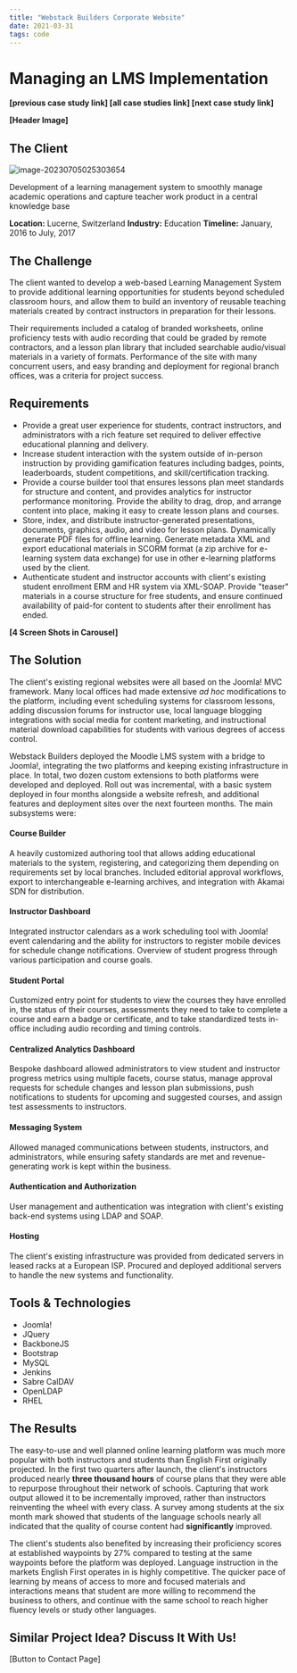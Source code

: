 ```yaml
---
title: "Webstack Builders Corporate Website"
date: 2021-03-31
tags: code
---
```


# Managing an LMS Implementation

**[previous case study link] [all case studies link] [next case study link]**

**[Header Image]**

## **The** Client

![image-20230705025303654](images/english-first/image-20230705025303654.png)

Development of a learning management system to smoothly manage academic operations and capture teacher work product in a central knowledge base

**Location:** Lucerne, Switzerland
**Industry:** Education
**Timeline:** January, 2016 to July, 2017

## **The** Challenge

The client wanted to develop a web-based Learning Management System to provide additional learning opportunities for students beyond scheduled classroom hours, and allow them to build an inventory of reusable teaching materials created by contract instructors in preparation for their lessons.

Their requirements included a catalog of branded worksheets, online proficiency tests with audio recording that could be graded by remote contractors, and a lesson plan library that included searchable audio/visual materials in a variety of formats. Performance of the site with many concurrent users, and easy branding and deployment for regional branch offices, was a criteria for project success.

## Requirements

- Provide a great user experience for students, contract instructors, and administrators with a rich feature set required to deliver effective educational planning and delivery.
- Increase student interaction with the system outside of in-person instruction by providing gamification features including badges, points, leaderboards, student competitions, and skill/certification tracking.
- Provide a course builder tool that ensures lessons plan meet standards for structure and content, and provides analytics for instructor performance monitoring. Provide the ability to drag, drop, and arrange content into place, making it easy to create lesson plans and courses.
- Store, index, and distribute instructor-generated presentations, documents,  graphics, audio, and video for lesson plans. Dynamically generate PDF files for offline learning. Generate metadata XML and export educational materials in SCORM format (a zip archive for e-learning system data exchange) for use in other e-learning platforms used by the client.
- Authenticate student and instructor accounts with client's existing student enrollment ERM and HR system via XML-SOAP. Provide "teaser" materials in a course structure for free students, and ensure continued availability of paid-for content to students after their enrollment has ended.

**[4 Screen Shots in Carousel]**

## **The** Solution

The client's existing regional websites were all based on the Joomla! MVC framework. Many local offices had made extensive *ad hoc* modifications to the platform, including event scheduling systems for classroom lessons, adding discussion forums for instructor use, local language blogging integrations with social media for content marketing, and instructional material download capabilities for students with various degrees of access control.

Webstack Builders deployed the Moodle LMS system with a bridge to Joomla!, integrating the two platforms and keeping existing infrastructure in place. In total, two dozen custom extensions to both platforms were developed and deployed. Roll out was incremental, with a basic system deployed in four months alongside a website refresh, and additional features and deployment sites over the next fourteen months. The main subsystems were:

#### Course Builder

A heavily customized authoring tool that allows adding educational materials to the system,  registering, and categorizing them depending on requirements set by local branches. Included editorial approval workflows, export to interchangeable e-learning archives, and integration with Akamai SDN for distribution.

#### Instructor Dashboard

Integrated instructor calendars as a work scheduling tool with Joomla! event calendaring and the ability for instructors to register mobile devices for schedule change notifications. Overview of student progress through various participation and course goals.

#### Student Portal

Customized entry point for students to view the courses they have enrolled in, the status of their courses, assessments they need to take to complete a course and earn a badge or certificate, and to take standardized tests in-office including audio recording and timing controls.

#### Centralized Analytics Dashboard

Bespoke dashboard allowed administrators to view student and instructor progress metrics using multiple facets, course status, manage approval requests for schedule changes and lesson plan submissions, push notifications to students for upcoming and suggested courses, and assign test assessments to instructors.

#### Messaging System

Allowed managed communications between students, instructors, and administrators, while ensuring safety standards are met and revenue-generating work is kept within the business.

#### Authentication and Authorization

User management and authentication was integration with client's existing back-end systems using LDAP and SOAP.

#### Hosting

The client's existing infrastructure was provided from dedicated servers in leased racks at a European ISP. Procured and deployed additional servers to handle the new systems and functionality.


## Tools & Technologies

- Joomla!
- JQuery
- BackboneJS
- Bootstrap
- MySQL
- Jenkins
- Sabre CalDAV
- OpenLDAP
- RHEL


## **The** Results

The easy-to-use and well planned online learning platform was much more popular with both instructors and students than English First originally projected. In the first two quarters after launch, the client's instructors produced nearly **three thousand hours** of course plans that they were able to repurpose throughout their network of schools. Capturing that work output allowed it to be incrementally improved, rather than instructors reinventing the wheel with every class. A survey among students at the six month mark showed that students of the language schools nearly all indicated that the quality of course content had **significantly** improved.

The client's students also benefited by increasing their proficiency scores at established waypoints by 27% compared to testing at the same waypoints before the platform was deployed. Language instruction in the markets English First operates in is highly competitive. The quicker pace of learning by means of access to more and focused materials and interactions means that student are more willing to recommend the business to others, and continue with the same school to reach higher fluency levels or study other languages.

## Similar Project Idea? Discuss It With Us!

[Button to Contact Page]